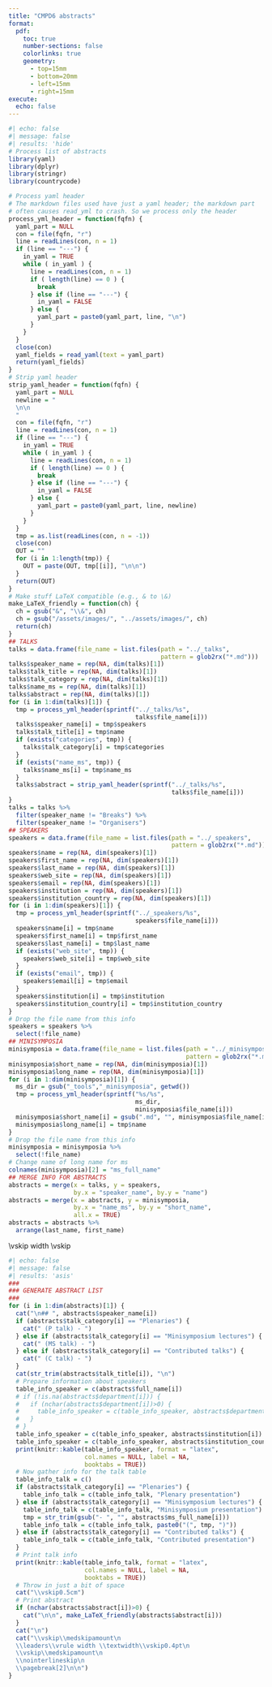 ```yaml
---
title: "CMPD6 abstracts"
format:
  pdf:
    toc: true
    number-sections: false
    colorlinks: true
    geometry:
      - top=15mm
      - bottom=20mm
      - left=15mm
      - right=15mm
execute:
  echo: false
---
```



```r
#| echo: false
#| message: false
#| results: 'hide'
# Process list of abstracts
library(yaml)
library(dplyr)
library(stringr)
library(countrycode)

# Process yaml header
# The markdown files used have just a yaml header; the markdown part
# often causes read_yml to crash. So we process only the header
process_yml_header = function(fqfn) {
  yaml_part = NULL
  con = file(fqfn, "r")
  line = readLines(con, n = 1)
  if (line == "---") {
    in_yaml = TRUE
    while ( in_yaml ) {
      line = readLines(con, n = 1)
      if ( length(line) == 0 ) {
        break
      } else if (line == "---") {
        in_yaml = FALSE
      } else {
        yaml_part = paste0(yaml_part, line, "\n")
      }
    }
  }
  close(con)
  yaml_fields = read_yaml(text = yaml_part)
  return(yaml_fields)
}
# Strip yaml header
strip_yaml_header = function(fqfn) {
  yaml_part = NULL
  newline = "
  \n\n
  "
  con = file(fqfn, "r")
  line = readLines(con, n = 1)
  if (line == "---") {
    in_yaml = TRUE
    while ( in_yaml ) {
      line = readLines(con, n = 1)
      if ( length(line) == 0 ) {
        break
      } else if (line == "---") {
        in_yaml = FALSE
      } else {
        yaml_part = paste0(yaml_part, line, newline)
      }
    }
  }
  tmp = as.list(readLines(con, n = -1))
  close(con)
  OUT = ""
  for (i in 1:length(tmp)) {
    OUT = paste(OUT, tmp[[i]], "\n\n")
  }
  return(OUT)
}
# Make stuff LaTeX compatible (e.g., & to \&)
make_LaTeX_friendly = function(ch) {
  ch = gsub("&", "\\&", ch)
  ch = gsub("/assets/images/", "../assets/images/", ch)
  return(ch)
}
## TALKS
talks = data.frame(file_name = list.files(path = "../_talks",
                                          pattern = glob2rx("*.md")))
talks$speaker_name = rep(NA, dim(talks)[1])
talks$talk_title = rep(NA, dim(talks)[1])
talks$talk_category = rep(NA, dim(talks)[1])
talks$name_ms = rep(NA, dim(talks)[1])
talks$abstract = rep(NA, dim(talks)[1])
for (i in 1:dim(talks)[1]) {
  tmp = process_yml_header(sprintf("../_talks/%s",
                                   talks$file_name[i]))
  talks$speaker_name[i] = tmp$speakers
  talks$talk_title[i] = tmp$name
  if (exists("categories", tmp)) {
    talks$talk_category[i] = tmp$categories
  }
  if (exists("name_ms", tmp)) {
    talks$name_ms[i] = tmp$name_ms
  }
  talks$abstract = strip_yaml_header(sprintf("../_talks/%s",
                                             talks$file_name[i]))
}
talks = talks %>%
  filter(speaker_name != "Breaks") %>%
  filter(speaker_name != "Organisers")
## SPEAKERS
speakers = data.frame(file_name = list.files(path = "../_speakers",
                                             pattern = glob2rx("*.md")))
speakers$name = rep(NA, dim(speakers)[1])
speakers$first_name = rep(NA, dim(speakers)[1])
speakers$last_name = rep(NA, dim(speakers)[1])
speakers$web_site = rep(NA, dim(speakers)[1])
speakers$email = rep(NA, dim(speakers)[1])
speakers$institution = rep(NA, dim(speakers)[1])
speakers$institution_country = rep(NA, dim(speakers)[1])
for (i in 1:dim(speakers)[1]) {
  tmp = process_yml_header(sprintf("../_speakers/%s",
                                   speakers$file_name[i]))
  speakers$name[i] = tmp$name
  speakers$first_name[i] = tmp$first_name
  speakers$last_name[i] = tmp$last_name
  if (exists("web_site", tmp)) {
    speakers$web_site[i] = tmp$web_site
  }
  if (exists("email", tmp)) {
    speakers$email[i] = tmp$email
  }
  speakers$institution[i] = tmp$institution
  speakers$institution_country[i] = tmp$institution_country
}
# Drop the file name from this info
speakers = speakers %>% 
  select(!file_name)
## MINISYMPOSIA
minisymposia = data.frame(file_name = list.files(path = "../_minisymposia",
                                                 pattern = glob2rx("*.md")))
minisymposia$short_name = rep(NA, dim(minisymposia)[1])
minisymposia$long_name = rep(NA, dim(minisymposia)[1])
for (i in 1:dim(minisymposia)[1]) {
  ms_dir = gsub("_tools","_minisymposia", getwd())
  tmp = process_yml_header(sprintf("%s/%s",
                                   ms_dir,
                                   minisymposia$file_name[i]))
  minisymposia$short_name[i] = gsub(".md", "", minisymposia$file_name[i])
  minisymposia$long_name[i] = tmp$name
}
# Drop the file name from this info
minisymposia = minisymposia %>% 
  select(!file_name)
# Change name of long name for ms
colnames(minisymposia)[2] = "ms_full_name"
## MERGE INFO FOR ABSTRACTS
abstracts = merge(x = talks, y = speakers,
                  by.x = "speaker_name", by.y = "name")
abstracts = merge(x = abstracts, y = minisymposia,
                  by.x = "name_ms", by.y = "short_name",
                  all.x = TRUE)
abstracts = abstracts %>%
  arrange(last_name, first_name)
```


\vskip\medskipamount
\leaders\vrule width \textwidth\vskip0.4pt
\vskip\medskipamount
\nointerlineskip
\newpage


```r
#| echo: false
#| message: false
#| results: 'asis'
###
### GENERATE ABSTRACT LIST
###
for (i in 1:dim(abstracts)[1]) {
  cat("\n## ", abstracts$speaker_name[i])
  if (abstracts$talk_category[i] == "Plenaries") {
    cat(" (P talk) - ")
  } else if (abstracts$talk_category[i] == "Minisymposium lectures") {
    cat(" (MS talk) - ")
  } else if (abstracts$talk_category[i] == "Contributed talks") {
    cat(" (C talk) - ")
  }
  cat(str_trim(abstracts$talk_title[i]), "\n")
  # Prepare information about speakers
  table_info_speaker = c(abstracts$full_name[i])
  # if (!is.na(abstracts$department[i])) {
  #   if (nchar(abstracts$department[i])>0) {
  #     table_info_speaker = c(table_info_speaker, abstracts$department[i])
  #   }
  # }
  table_info_speaker = c(table_info_speaker, abstracts$institution[i])
  table_info_speaker = c(table_info_speaker, abstracts$institution_country[i])
  print(knitr::kable(table_info_speaker, format = "latex", 
                     col.names = NULL, label = NA,
                     booktabs = TRUE))
  # Now gather info for the talk table
  table_info_talk = c()
  if (abstracts$talk_category[i] == "Plenaries") {
    table_info_talk = c(table_info_talk, "Plenary presentation")
  } else if (abstracts$talk_category[i] == "Minisymposium lectures") {
    table_info_talk = c(table_info_talk, "Minisymposium presentation")
    tmp = str_trim(gsub("- ", "", abstracts$ms_full_name[i]))
    table_info_talk = c(table_info_talk, paste0("(", tmp, ")"))
  } else if (abstracts$talk_category[i] == "Contributed talks") {
    table_info_talk = c(table_info_talk, "Contributed presentation")
  }
  # Print talk info
  print(knitr::kable(table_info_talk, format = "latex", 
                     col.names = NULL, label = NA,
                     booktabs = TRUE))
  # Throw in just a bit of space
  cat("\\vskip0.5cm")
  # Print abstract
  if (nchar(abstracts$abstract[i])>0) {
    cat("\n\n", make_LaTeX_friendly(abstracts$abstract[i]))
  }
  cat("\n")
  cat("\\vskip\\medskipamount\n
  \\leaders\\vrule width \\textwidth\\vskip0.4pt\n
  \\vskip\\medskipamount\n
  \\nointerlineskip\n
  \\pagebreak[2]\n\n")
}
```
